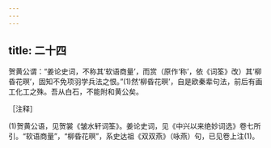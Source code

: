 ```yaml
---
---
---
```

title: 二十四
---




贺黄公谓：“姜论史词，不称其‘软语商量’，而赏（原作‘称’，依《词筌》改）其‘柳昏花暝’，固知不免项羽学兵法之恨。”(1)然‘柳昏花暝’，自是欧秦辈句法，前后有画工化工之殊。吾从白石，不能附和黄公矣。

［注释］

(1)贺黄公语，见贺裳《皱水轩词筌》。姜论史词，见《中兴以来绝妙词选》卷七所引。“软语商量”，“柳昏花暝”，系史达祖《双双燕》（咏燕）句，已见卷上注(1)。